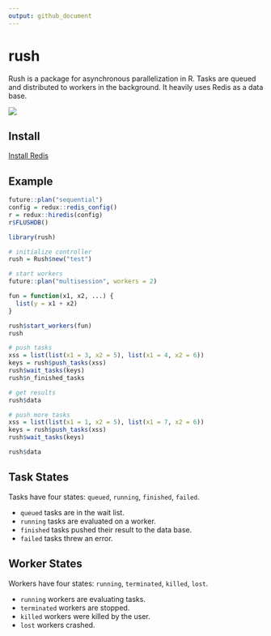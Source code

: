 ```yaml
---
output: github_document
---
```


<!-- README.md is generated from README.Rmd. Please edit that file -->

# rush

Rush is a package for asynchronous parallelization in R.
Tasks are queued and distributed to workers in the background.
It heavily uses Redis as a data base.

![](man/figures/README-flow.png)

## Install

[Install Redis](https://redis.io/docs/getting-started/installation/)

## Example

```r
future::plan("sequential")
config = redux::redis_config()
r = redux::hiredis(config)
r$FLUSHDB()
```

```r
library(rush)

# initialize controller
rush = Rush$new("test")

# start workers
future::plan("multisession", workers = 2)

fun = function(x1, x2, ...) {
  list(y = x1 + x2)
}

rush$start_workers(fun)
rush

# push tasks
xss = list(list(x1 = 3, x2 = 5), list(x1 = 4, x2 = 6))
keys = rush$push_tasks(xss)
rush$wait_tasks(keys)
rush$n_finished_tasks

# get results
rush$data

# push more tasks
xss = list(list(x1 = 1, x2 = 5), list(x1 = 7, x2 = 6))
keys = rush$push_tasks(xss)
rush$wait_tasks(keys)

rush$data
```

## Task States

Tasks have four states: `queued`, `running`, `finished`, `failed`.

* `queued` tasks are in the wait list.
* `running` tasks are evaluated on a worker.
* `finished` tasks pushed their result to the data base.
* `failed` tasks threw an error.

## Worker States

Workers have four states: `running`, `terminated`, `killed`, `lost`.

* `running` workers are evaluating tasks.
* `terminated` workers are stopped.
* `killed` workers were killed by the user.
* `lost` workers crashed.
